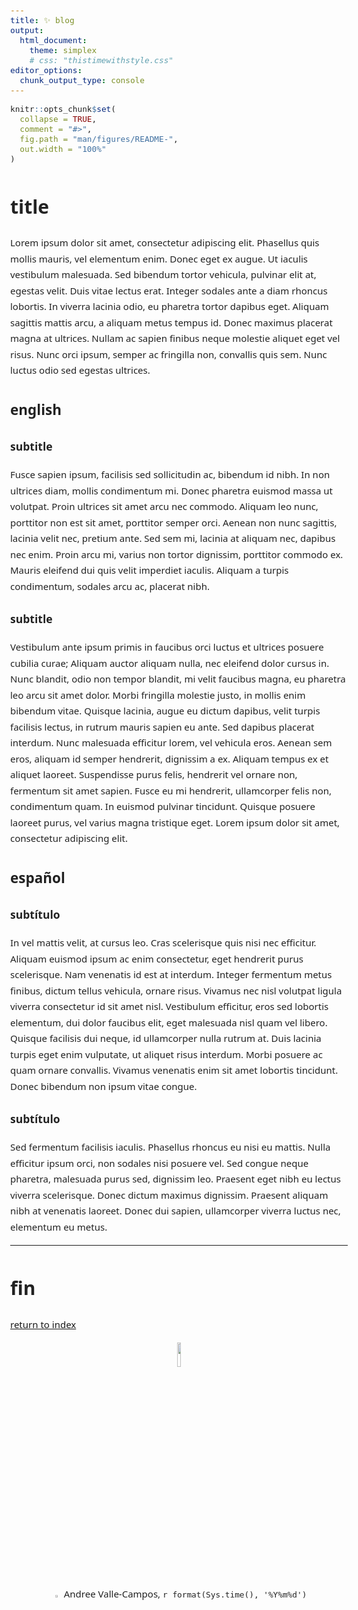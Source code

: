 ```yaml
---
title: ✨ blog
output: 
  html_document:
    theme: simplex
    # css: "thistimewithstyle.css"
editor_options: 
  chunk_output_type: console
---
```


<style type="text/css">

.main-container {
  max-width: 540px;
}

body {
    font-family: "Noto Sans","Helvetica Neue",Helvetica,Arial,sans-serif;
    font-size: 15px;
    line-height: 1.7;
    color: #222;
    font-weight: 400;
}


p {
  margin-bottom: 16px;
  }
  
ul, ol, table, pre, dl {
    margin: 0 0 20px;
}

</style>

```r
knitr::opts_chunk$set(
  collapse = TRUE,
  comment = "#>",
  fig.path = "man/figures/README-",
  out.width = "100%"
)
```

# title {.tabset .tabset-fade}

Lorem ipsum dolor sit amet, consectetur adipiscing elit. Phasellus quis mollis mauris, vel elementum enim. Donec eget ex augue. Ut iaculis vestibulum malesuada. Sed bibendum tortor vehicula, pulvinar elit at, egestas velit. Duis vitae lectus erat. Integer sodales ante a diam rhoncus lobortis. In viverra lacinia odio, eu pharetra tortor dapibus eget. Aliquam sagittis mattis arcu, a aliquam metus tempus id. Donec maximus placerat magna at ultrices. Nullam ac sapien finibus neque molestie aliquet eget vel risus. Nunc orci ipsum, semper ac fringilla non, convallis quis sem. Nunc luctus odio sed egestas ultrices.

## english

### subtitle

Fusce sapien ipsum, facilisis sed sollicitudin ac, bibendum id nibh. In non ultrices diam, mollis condimentum mi. Donec pharetra euismod massa ut volutpat. Proin ultrices sit amet arcu nec commodo. Aliquam leo nunc, porttitor non est sit amet, porttitor semper orci. Aenean non nunc sagittis, lacinia velit nec, pretium ante. Sed sem mi, lacinia at aliquam nec, dapibus nec enim. Proin arcu mi, varius non tortor dignissim, porttitor commodo ex. Mauris eleifend dui quis velit imperdiet iaculis. Aliquam a turpis condimentum, sodales arcu ac, placerat nibh.

### subtitle

Vestibulum ante ipsum primis in faucibus orci luctus et ultrices posuere cubilia curae; Aliquam auctor aliquam nulla, nec eleifend dolor cursus in. Nunc blandit, odio non tempor blandit, mi velit faucibus magna, eu pharetra leo arcu sit amet dolor. Morbi fringilla molestie justo, in mollis enim bibendum vitae. Quisque lacinia, augue eu dictum dapibus, velit turpis facilisis lectus, in rutrum mauris sapien eu ante. Sed dapibus placerat interdum. Nunc malesuada efficitur lorem, vel vehicula eros. Aenean sem eros, aliquam id semper hendrerit, dignissim a ex. Aliquam tempus ex et aliquet laoreet. Suspendisse purus felis, hendrerit vel ornare non, fermentum sit amet sapien. Fusce eu mi hendrerit, ullamcorper felis non, condimentum quam. In euismod pulvinar tincidunt. Quisque posuere laoreet purus, vel varius magna tristique eget. Lorem ipsum dolor sit amet, consectetur adipiscing elit.

## español

### subtítulo

In vel mattis velit, at cursus leo. Cras scelerisque quis nisi nec efficitur. Aliquam euismod ipsum ac enim consectetur, eget hendrerit purus scelerisque. Nam venenatis id est at interdum. Integer fermentum metus finibus, dictum tellus vehicula, ornare risus. Vivamus nec nisl volutpat ligula viverra consectetur id sit amet nisl. Vestibulum efficitur, eros sed lobortis elementum, dui dolor faucibus elit, eget malesuada nisl quam vel libero. Quisque facilisis dui neque, id ullamcorper nulla rutrum at. Duis lacinia turpis eget enim vulputate, ut aliquet risus interdum. Morbi posuere ac quam ornare convallis. Vivamus venenatis enim sit amet lobortis tincidunt. Donec bibendum non ipsum vitae congue.

### subtítulo

Sed fermentum facilisis iaculis. Phasellus rhoncus eu nisi eu mattis. Nulla efficitur ipsum orci, non sodales nisi posuere vel. Sed congue neque pharetra, malesuada purus sed, dignissim leo. Praesent eget nibh eu lectus viverra scelerisque. Donec dictum maximus dignissim. Praesent aliquam nibh at venenatis laoreet. Donec dui sapien, ullamcorper viverra luctus nec, elementum eu metus. 

--------------------------------------

# fin

[return to index](../index.html)

<center>
![](../figure/avallecam-profile-20200101.png){ width=10% }
</center>
<center>
![](../figure/zeze.png){ width=3% }
Andree Valle-Campos, `r format(Sys.time(), '%Y%m%d')`
</center>